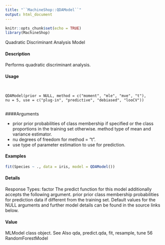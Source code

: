 ```yaml
---
title: "``MachineShop::QDAModel``"
output: html_document
---
```


```r
knitr::opts_chunk$set(echo = TRUE)
library(MachineShop)
```


 Quadratic Discriminant Analysis Model

#### Description

Performs quadratic discriminant analysis.

#### Usage
<pre><code>

QDAModel(prior = NULL, method = c("moment", "mle", "mve", "t"),
nu = 5, use = c("plug-in", "predictive", "debiased", "looCV"))

</code></pre>

####Arguments

* prior prior probabilities of class membership if specified or the class proportions in the training set otherwise.
method type of mean and variance estimator.
* nu degrees of freedom for method = "t".
* use type of parameter estimation to use for prediction.


#### Examples
```r

fit(Species ~ ., data = iris, model = QDAModel())
```
#### Details
Response Types: factor
The predict function for this model additionally accepts the following argument.
prior prior class membership probabilities for prediction data if different from the training set.
Default values for the NULL arguments and further model details can be found in the source links
below.

#### Value

MLModel class object.
See Also
qda, predict.qda, fit, resample, tune
56 RandomForestModel
